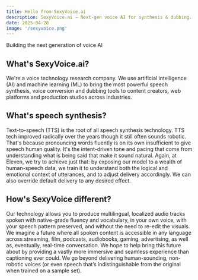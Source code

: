 ```yaml
---
title: Hello from SexyVoice.ai
description: SexyVoice.ai – Next-gen voice AI for synthesis & dubbing. Produce multilingual audio in your voice, keeping your unique speech pattern. More than TTS.
date: 2025-04-28
image: '/sexyvoice.png'
---
```


Building the next generation of voice AI

## What's SexyVoice.ai?

We're a voice technology research company. We use artificial intelligence (AI) and machine learning (ML) to bring the most powerful speech synthesis, voice conversion and dubbing tools to content creators, web platforms and production studios across industries.

## What's speech synthesis?

Text-to-speech (TTS) is the root of all speech synthesis technology. TTS tech improved radically over the years though it still often sounds robotic. That's because pronouncing words fluently is on its own insufficient to give speech human quality. It's the intent-driven tone and pacing that come from understanding what is being said that make it sound natural. Again, at Eleven, we try to achieve just that: by exposing our model to a wealth of human-speech data, we train it to understand both the logical and emotional context of utterances, and to adjust delivery accordingly. We can also override default delivery to any desired effect.

## How's SexyVoice different?

Our technology allows you to produce multilingual, localized audio tracks spoken with native-grade fluency and vocabulary, in your own voice, with your speech pattern preserved, and without the need to re-edit the visuals.
We imagine a future where all spoken content is accessible in any language across streaming, film, podcasts, audiobooks, gaming, advertising, as well as, eventually, real-time conversation. We hope to help bring this future about by providing a vastly more immersive and seamless experience than captioning ever could.
We go beyond delivering human-sounding, non-robotic voices (or even speech that’s indistinguishable from the original when trained on a sample set).
